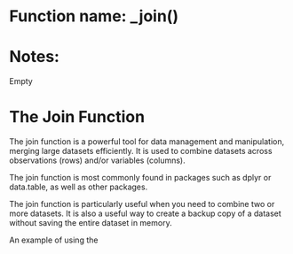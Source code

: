 # Function name: _join()
# Notes:
Empty


# The Join Function

The join function is a powerful tool for data management and manipulation, merging large datasets efficiently. It is used to combine datasets across observations (rows) and/or variables (columns). 

The join function is most commonly found in packages such as dplyr or data.table, as well as other packages.

The join function is particularly useful when you need to combine two or more datasets. It is also a useful way to create a backup copy of a dataset without saving the entire dataset in memory.

An example of using the